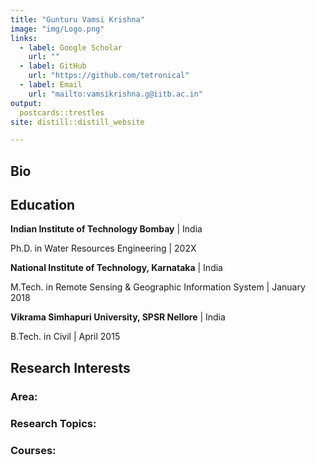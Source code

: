 ```yaml
---
title: "Gunturu Vamsi Krishna"
image: "img/Logo.png"
links:
  - label: Google Scholar
    url: ""
  - label: GitHub
    url: "https://github.com/tetronical"
  - label: Email
    url: "mailto:vamsikrishna.g@iitb.ac.in"
output:
  postcards::trestles
site: distill::distill_website

---
```

 
## Bio


## Education

**Indian Institute of Technology Bombay** | India

Ph.D. in Water Resources Engineering | 202X

**National Institute of Technology, Karnataka** | India

M.Tech. in Remote Sensing & Geographic Information System | January 2018

**Vikrama Simhapuri University, SPSR Nellore** | India

B.Tech. in Civil | April 2015

## Research Interests
### Area:

### Research Topics: 


### Courses:


